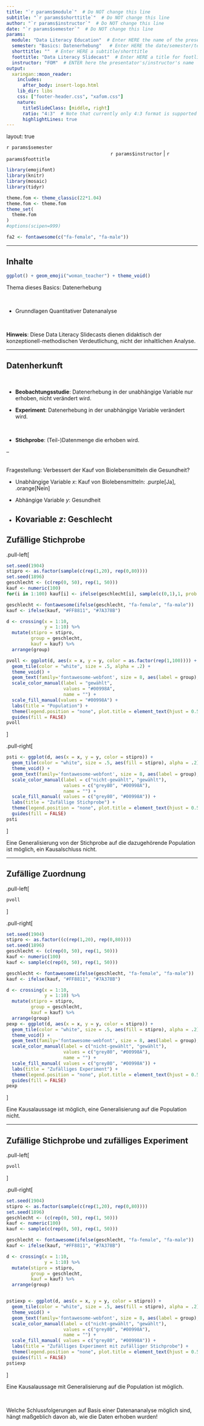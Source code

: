 ```yaml
---
title: "`r params$module`"  # Do NOT change this line
subtitle: "`r params$shorttitle`"  # Do NOT change this line
author: "`r params$instructor`"  # Do NOT change this line
date: "`r params$semester`"  # Do NOT change this line
params:
  module: "Data Literacy Education"  # Enter HERE the name of the presentation/course/module
  semester: "Basics: Datenerhebung"   # Enter HERE the date/semester/term
  shorttitle: ""  # Enter HERE a subtitle/shorttitle
  foottitle: "Data Literacy Slidecast"  # Enter HERE a title for footline
  instructor: "FOM"  # ENTER here the presentator's/instructor's name
output:
  xaringan::moon_reader:
    includes:
      after_body: insert-logo.html
    lib_dir: libs
    css: ["footer-header.css", "xafom.css"]
    nature:
      titleSlideClass: [middle, right]
      ratio: "4:3"  # Note that currently only 4:3 format is supported
      highlightLines: true
---
```



layout: true
  
<div class="my-header"></div>

<!-- the following lines define the header and the footer line: -->
<div class="my-footer"><span>`r params$semester`    
&emsp;&emsp;&emsp;&emsp;&emsp;&emsp;
&emsp;&emsp;&emsp;&emsp;&emsp;&emsp;&emsp;&emsp;&emsp;&emsp;&emsp;&emsp;&emsp;
`r params$instructor` | `r params$foottitle` </span></div> 

<div class="footer-line"></div>



```r
library(emojifont)
library(knitr)
library(mosaic)
library(tidyr)

theme.fom <- theme_classic(22*1.04)
theme.fom <- theme.fom
theme_set(
  theme.fom  
)
#options(scipen=999)

fa2 <- fontawesome(c("fa-female", "fa-male"))
```

---

## Inhalte

```r
ggplot() + geom_emoji("woman_teacher") + theme_void()
```


Thema dieses Basics: Datenerhebung

<br>


- Grunndlagen Quantitativer Datenanalyse


<br>

**Hinweis**: Diese Data Literacy Slidecasts dienen didaktisch der konzeptionell-methodischen Verdeutlichung, nicht der inhaltlichen Analyse.

---

## Datenherkunft

<br> 

- **Beobachtungsstudie**: Datenerhebung in der unabhängige Variable nur erhoben, nicht verändert wird.

- **Experiment**: Datenerhebung in der unabhängige Variable verändert wird.

<br>

- **Stichprobe**: (Teil-)Datenmenge die erhoben wird.

--

<br> Fragestellung: Verbessert der Kauf von Biolebensmitteln die Gesundheit?

- Unabhängige Variable $x$: Kauf von Biolebensmitteln: .purple[Ja], .orange[Nein]

- Abhängige Variable $y$: Gesundheit

- Kovariable $z$: Geschlecht
---

## Zufällige Stichprobe

.pull-left[
```r
set.seed(1904)
stipro <- as.factor(sample(c(rep(1,20), rep(0,80))))
set.seed(1896)
geschlecht <- (c(rep(0, 50), rep(1, 50)))
kauf <- numeric(100)
for(i in 1:100) kauf[i] <- ifelse(geschlecht[i], sample(c(0,1),1, prob = c(0.2, 0.8)), sample(c(0,1),1, prob = c(0.8, 0.2)))

geschlecht <- fontawesome(ifelse(geschlecht, "fa-female", "fa-male"))
kauf <- ifelse(kauf, "#FF8811", "#7A378B")

d <- crossing(x = 1:10,
              y = 1:10) %>%
  mutate(stipro = stipro,
         group = geschlecht,
         kauf = kauf) %>%
  arrange(group)

pvoll <- ggplot(d, aes(x = x, y = y, color = as.factor(rep(1,100)))) +
  geom_tile(color = "white", size = .5, alpha = .2) +
  theme_void() +
  geom_text(family='fontawesome-webfont', size = 8, aes(label = group), colour = kauf) +
  scale_color_manual(label = "gewählt",
                     values = "#00998A",
                     name = "") +
  scale_fill_manual(values = "#00998A") +
  labs(title = "Population") +
  theme(legend.position = "none", plot.title = element_text(hjust = 0.5)) +
  guides(fill = FALSE)
pvoll
```
]

.pull-right[
```r
psti <- ggplot(d, aes(x = x, y = y, color = stipro)) +
  geom_tile(color = "white", size = .5, aes(fill = stipro), alpha = .2) +
  theme_void() +
  geom_text(family='fontawesome-webfont', size = 8, aes(label = group), colour = kauf) +
  scale_color_manual(label = c("nicht-gewählt", "gewählt"),
                     values = c("grey80", "#00998A"),
                     name = "") +
  scale_fill_manual( values = c("grey80", "#00998A")) +
  labs(title = "Zufällige Stichprobe") +
  theme(legend.position = "none", plot.title = element_text(hjust = 0.5)) +
  guides(fill = FALSE) 
psti
```
]

Eine Generalisierung von der Stichprobe auf die dazugehörende Population ist möglich, ein Kausalschluss nicht.

---

## Zufällige Zuordnung

.pull-left[
```r
pvoll
```
]

.pull-right[
```r
set.seed(1904)
stipro <- as.factor((c(rep(1,20), rep(0,80))))
set.seed(1896)
geschlecht <- (c(rep(0, 50), rep(1, 50)))
kauf <- numeric(100)
kauf <- sample(c(rep(0, 50), rep(1, 50)))

geschlecht <- fontawesome(ifelse(geschlecht, "fa-female", "fa-male"))
kauf <- ifelse(kauf, "#FF8811", "#7A378B")

d <- crossing(x = 1:10,
              y = 1:10) %>%
  mutate(stipro = stipro,
         group = geschlecht,
         kauf = kauf) %>%
  arrange(group)
pexp <- ggplot(d, aes(x = x, y = y, color = stipro)) +
  geom_tile(color = "white", size = .5, aes(fill = stipro), alpha = .2) +
  theme_void() +
  geom_text(family='fontawesome-webfont', size = 8, aes(label = group), colour = kauf) +
  scale_color_manual(label = c("nicht-gewählt", "gewählt"),
                     values = c("grey80", "#00998A"),
                     name = "") +
  scale_fill_manual( values = c("grey80", "#00998A")) +
  labs(title = "Zufälliges Experiment") +
  theme(legend.position = "none", plot.title = element_text(hjust = 0.5)) +
  guides(fill = FALSE) 
pexp
```
]

Eine Kausalaussage ist möglich, eine Generalisierung auf die Population nicht.

---

## Zufällige Stichprobe und zufälliges Experiment

.pull-left[
```r

pvoll
```
]

.pull-right[
```r
set.seed(1904)
stipro <- as.factor(sample(c(rep(1,20), rep(0,80))))
set.seed(1896)
geschlecht <- (c(rep(0, 50), rep(1, 50)))
kauf <- numeric(100)
kauf <- sample(c(rep(0, 50), rep(1, 50)))

geschlecht <- fontawesome(ifelse(geschlecht, "fa-female", "fa-male"))
kauf <- ifelse(kauf, "#FF8811", "#7A378B")

d <- crossing(x = 1:10,
              y = 1:10) %>%
  mutate(stipro = stipro,
         group = geschlecht,
         kauf = kauf) %>%
  arrange(group)


pstiexp <- ggplot(d, aes(x = x, y = y, color = stipro)) +
  geom_tile(color = "white", size = .5, aes(fill = stipro), alpha = .2) +
  theme_void() +
  geom_text(family='fontawesome-webfont', size = 8, aes(label = group), colour = kauf) +
  scale_color_manual(label = c("nicht-gewählt", "gewählt"),
                     values = c("grey80", "#00998A"),
                     name = "") +
  scale_fill_manual( values = c("grey80", "#00998A")) +
  labs(title = "Zufälliges Experiment mit zufälliger Stichprobe") +
  theme(legend.position = "none", plot.title = element_text(hjust = 0.5)) +
  guides(fill = FALSE) 
pstiexp
```
]

Eine Kausalaussage mit Generalisierung auf die Population ist möglich.

<br>

Welche Schlussfolgerungen auf Basis einer Datenananalyse möglich sind, hängt maßgeblich davon ab, wie die Daten erhoben wurden!